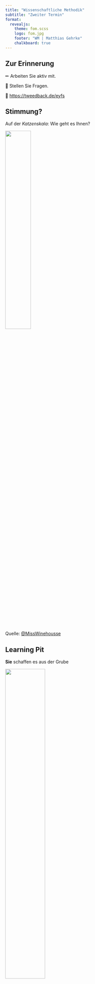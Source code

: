 ```yaml
---
title: "Wissenschaftliche Methodik"
subtitle: "Zweiter Termin"
format: 
  revealjs:
    theme: fom.scss
    logo: fom.jpg
    footer: "WM | Matthias Gehrke"
    chalkboard: true
---
```

## Zur Erinnerung

&#x270F; Arbeiten Sie aktiv mit.

&#x1F937; Stellen Sie Fragen.

<!-- ===> noch anpassen <=== -->
&#x1F4AA; [https://tweedback.de/eyfs](https://tweedback.de/eyfs)


## Stimmung?

Auf der *Katzenskala*: Wie geht es Ihnen?

![](img/cat-scale8.jpg){fig-align="center" width="40%"}


::: aside
Quelle: [@MissWinehousse](https://twitter.com/iqueeandy/status/1252646868594679809)
:::

## Learning Pit


::: center
**Sie** schaffen es aus der Grube
:::

![](img/TheLearningPit.png){fig-align="center" width="50%"}

::: aside
Quelle: [Sketschplanations](https://sketchplanations.com/the-learning-pit)
:::

## Tipps für den Vorlesungserfolg

- Kommen Sie zur Vorlesung!

- Vermeiden Sie Ablenkung.

- Arbeiten Sie die Vorlesung von Anfang an **vor** und nach. Nutzen Sie dafür die Studienbriefe.

- Stellen Sie Fragen.

- Unterstützen Sie sich gegenseitig.

## UN Ziel 2: Kein Hunger

<iframe src="https://upgrader.gapminder.org/q/28/embed?hasBorder=true&hasOpenSansFont=false" title="85% of people get this question wrong" width="100%" height="500" style="border:none;"></iframe>

## Was bisher geschah ...

- **Induktion**: Generalisierung von in der Realität beobachteten Regelmäßigkeiten zu einer allgemeineren Vermutung. 

- **Deduktion**: Ableitung von Aussagen aus anderen (allgemeineren) Aussagen mit Hilfe logischer Regeln. 

- **Hypothese**: Eine Hypothese ist eine aus der Theorie oder Beobachtung abgeleitete Vermutungen über einen Sachverhalt.

- **Falsifikationsprinzip**: Hypothesen sind (nach Karl Popper) nie beweisbar/bestätigbar, man kann höchstens zeigen, dass sie falsch sind.

## Dazu gibt es noch ...

- **Abduktion:** Verknüpfung von Einzelbeobachtungen und Erkennen (Vermuten) von Regeln.

- **Modell:** Vereinfachte Darstellung relevanter Teile der Realität.

- **Theorie:** Umfangreiche Sammlung wissenschaftlich begründeter Aussagen (Hypothesen) zur Erklärung bestimmter Tatsachen oder Erscheinungen und der ihnen zugrunde liegenden Gesetzlichkeiten, umfangreich, lässt sich i. d. R. nicht auf einmal prüfen.

## Heutiges Thema &#127979;

- Wissenschaftliche Grundlagen (Fortsetzung)

- Grundlagen Quantitativer Datenanalyse

## Was Sie lernen &#x1F469;&#x200D;&#x1F3EB;

- Sie können die vorgestellten Grundkonzepte wissenschaftlichen Denkens erläutern.

- Sie können zentrale Begriffe der Wissenschaftstheorie darlegen.

- Sie sind fähig, eigenständig Beispiele für zentrale Begriffe (wie Hypothesen und zu den Schlusstechniken) zu generieren.

- Sie können die Phasen des PPDAC-Zyklus nennen und anhand von Beispielen illustrieren.

- Sie machen weitere Schritte in R.

## Was Sie auch noch lernen &#x1F469;&#x200D;&#x1F3EB; 

- Sie können Messen definieren und können verschiedene Typen von Skalenniveaus sicher unterscheiden.

- Sie kennen Grundbegriffe der quantitativen Datenanalyse (wie unabhängige und abhängige Variable) und können Probleme erklären, die aufgrund der Nichtberücksichtigung von Drittvariablen auftreten können.

- Sie können zentrale Begriffe um Stichproben(arten) und Populationen erläutern.

- Sie wissen um die Unterschiede hinsichtlich Zufall und Kausalität bei Beobachtungs- vs. Experimentalstudien.


## Transparenz

Wir sind es dem datenbasierten Entscheiden schuldig!

<center>
<img src="https://github.com/allisonhorst/stats-illustrations/raw/main/rstats-artwork/rmarkdown_wizards.png" alt="eRfolg" width="60%"/>
</center>

::: {.aside}
Quelle: [@allisonhorst](https://github.com/allisonhorst/stats-illustrations)
:::

## Gütekriterien

Disktuieren Sie in Gruppen die Gütekritieren unserer Wissenschaftlichen Studie zum Thema *Eine Luege*

&#x1F4AA; [https://bit.ly/3ULMD71](https://bit.ly/3ULMD71)


<center>
<iframe src="https://giphy.com/embed/26FLaFRZa93ZcoDnO" width="480" height="270´" frameBorder="0" class="giphy-embed" allowFullScreen></iframe>
</center>

::: {.aside}
[via GIPHY](https://giphy.com/gifs/Obama-26FLaFRZa93ZcoDnO)
:::

## PPDAC

:::: {.columns}

::: {.column width="50%"}
In fünf Schritten von der Fragestellung zur (vorläufigen) Antwort ...
:::

::: {.column width="50%"}
![](img/PPDAC.png){fig-align="center" width="100%"}
:::

::::

## Fallstudie &#x1F4BB;

- Lokal: RStudio durch klick auf `WM_WiSe22.Rproj` starten oder RStudio aufrufen, das letzte Projekt müsste automatisch geladen werden.

![](img/RStudio2.png){fig-align="center" width="60%"}


- RStudio Cloud: In **Ihr** Projekt einloggen.  

Datei `1a_EineLuege_Fortsetzung.Rmd` im Ordner `fallstudien` öffnen.

## Pakete nachinstallieren

Ggf. Paket(e) nachinstallieren

![](img/Rmd_Install_google.png){fig-align="center" width="60%"}


## Coding

> and in a blink of an eye [a] week passes by [t]hen I read my code again I can’t understand a damn thing

<center>
<iframe width="560" height="315" src="https://www.youtube-nocookie.com/embed/nziSP3vELCk" title="YouTube video player" frameborder="0" allow="accelerometer; autoplay; clipboard-write; encrypted-media; gyroscope; picture-in-picture" allowfullscreen></iframe>
</center>

::: {.aside}
Quelle: [The Raf: The R Inferno Song (Teenage Dirtbag Parody)](https://youtu.be/nziSP3vELCk)
:::

## Code-Chunk in RMarkdown-Dateien

::: {.columns}

:::: {.column width="70%"}

Ein neuer Code Chunk wird mit Ctrl-Alt-I (auf Mac Cmd-Opt-I) eingefügt:

Rechts oben im Chunk stehen folgende Symbole:

::::

:::: {.column width="30%"}

<center>
<img src="img/Rmd_Chunk.png" width="200"/>
</center> 

<center>
<img src="img/Rmd_Chunk_Run.png" width="200"/>
</center> 

::::
:::
- Der Pfeil nach rechts führt alle Code-Zeilen im aktuellen Chunk aus (Tastenkombination: Strg-Umsch-Eingabe, Mac: Ctrl-Shift-Enter). 
- Der Pfeil nach unten führt alle Chunks oberhalb aus.
- Eine einzelne Code-Zeile in einem Chunk kann mit Strg-Eingabe (Mac: Ctrl-Enter) ausgeführt werden.


## Messung

Beim Messen wird einer [Eigenschaft]{.blue} eines Objektes ein [Wert]{.gray} zugewiesen. Dabei sollte die [Beziehung der Werte]{.gray} der [Beziehung der Eigenschaften]{.blue} der Objekte entsprechen.

<br>

::: box
[Messergebnis]{.gray} = [Wert der Eigenschaft]{.blue} + [Systematische Abweichungen]{.purple} + [Zufällige Schwankungen]{.orange}
:::

## Frage

Welche Gütekriterien gibt es für eine Messung?

## Skalenniveaus

::: center
<iframe src="https://www.causeweb.org/cause/resources/fun/songs/levels-measurement" title="" width="100%" height="500" style="border:none;"></iframe>
:::

::: aside
Quelle: [https://www.causeweb.org/cause/resources/fun/songs/levels-measurement](https://www.causeweb.org/cause/resources/fun/songs/levels-measurement)
:::

## R Markdown rockt!

![](https://github.com/allisonhorst/stats-illustrations/raw/main/rstats-artwork/rmarkdown_rockstar.png){fig-align="center" width="60%"}


::: aside
Quelle: [@allisonhorst](https://github.com/allisonhorst/stats-illustrations)
:::

## Eine wichtige Gleichung (I/II)

::: box
[Beobachteter Wert]{.gray} = [Wahrer Wert]{.blue} + [Verzerrung]{.purple} + [Rauschen]{.orange}
:::

- [Beobachteter Wert]{.gray}: Wert, den wir auf Basis unser **Stichprobe** berechnen, häufig eine **Statistik**.

- [Wahrer Wert]{.blue}: Wert, an dem wir interessiert sind. Häufig ein **Parameter** der **Population**.

## Eine wichtige Gleichung (II/II)

- [Verzerrung]{.purple}: Systematische Abweichungen zwischen [Beobachteter Wert]{.gray} und [Wahrer Wert]{.blue}, z.B. aufgrund nicht-repräsentativer Stichprobe oder Störfaktoren.

- [Rauschen]{.orange}: Zufällige Schwankungen aufgrund der Stichprobe.

::: aside
[de Mesquita and Fowler (2021)](https://press.princeton.edu/books/paperback/9780691214351/thinking-clearly-with-data)]
:::
## Stichprobenarten (I/II)

&#x1F469;&#x200D;&#x1F3EB; möchte wissen, wie gut die Studierenden die Inhalte verstanden haben.

- **Gelegenheitsstichprobe**: &#x1F469;&#x200D;&#x1F3EB; nimmt die dran, die sich meldet.

- **Zufällige Stichprobe**:  &#x1F469;&#x200D;&#x1F3EB; wählt zufällig eine Studierende aus.

## Stichprobenarten (II/II)


```r
#| layout-ncol: 2
#| column: page

library(ggplot2)
library(ggdag)

co <- data.frame(x = c(0.5,0,1), y = c(1,0,0), name = c("Z", "S", "X")) 

dag_s1<-dagify(S ~ Z,
               X ~ Z,
               coords = co) %>% 
  ggdag(node_size = 20, text_size = 8, text = TRUE, text_col = "lightgray") + theme_dag_blank() +
  geom_dag_edges(arrow_directed = grid::arrow(length = grid::unit(15, "pt"), type = "closed"))  + 
  geom_text(label = "Z - Verstehen\nS - Stichprobe\nX - Antwort", 
            hjust = 0, vjust = 0,
            x = 0.15, y = 0, size = 7, color = "darkgrey") +
  labs(title = "Gelegenheitsstichprobe")

co <- data.frame(x = c(0.5,0,1,-1), y = c(1,0,0,0), name = c("Z", "S", "X", "R")) 

dag_s2<-dagify(X ~ Z,
               S ~ Z,
               S ~ R, coords = co) %>% 
  ggdag(node_size = 20, text_size = 8, text = TRUE, text_col = "lightgray") + theme_dag_blank() +
  geom_dag_edges(arrow_directed = grid::arrow(length = grid::unit(15, "pt"), type = "closed"))  + 
  geom_segment(aes(x = .15, y = .475, xend = .35, yend = .575), color = "red") +
  geom_segment(aes(x = .15, y = .425, xend = .35, yend = .525), color = "red") +
  geom_text(label = "Z - Verstehen\nS - Stichprobe\nX - Antwort\nR - Dozent:in", 
            hjust = 0, vjust = 1,
            x = -1.1, y = 0.75, size = 7, color = "darkgrey") + 
  labs(title = "Zufällige Stichprobe")

dag_s1
dag_s2
```

Der Zufall [eliminert]{.red} die Abhängigkeit von möglichen [Verzerrungen]{.purple} der Stichprobe (hier durch Verstehen). Der [Beobachtete Wert]{.gray} kann den [Wahrer Wert]{.blue} unverzerrt schätzen. Es gibt aber noch [zufällige Schwankungen]{.orange}.

## Studienarten (I/II)

&#x1F469;&#x200D;&#x1F3EB; möchte wissen, wie Lernzeit und Klausurergebnis zusammenhängen.

- **Beobachtungsstudie**: &#x1F469;&#x200D;&#x1F3EB; beobachtet Lernzeit und resultierende Klausurpunkte.

- **Randomisierte Studie**:  &#x1F469;&#x200D;&#x1F3EB; manipuliert Lernzeit zufällig und beobachtet resultierende Klausurpunkte.

## Studienarten (II/II)

```r
#| layout-ncol: 2
#| column: page

co <- data.frame(x = c(0,0,1), y = c(1,0,0), name = c("Z", "X", "Y")) 

dag_e1<-dagify(Y ~ X,
               X ~ Z,
               Y ~ Z, coords = co) %>% 
  ggdag(node_size = 20, text_size = 8, text = TRUE, text_col = "lightgray") + theme_dag_blank() +
  geom_dag_edges(arrow_directed = grid::arrow(length = grid::unit(15, "pt"), type = "closed"))  + 
  geom_text(label = "Z - Vorwissen\nX - Lernzeit\nY - Klausurpunkte", 
            hjust = 1, vjust = 1,
            x = 1, y = 1, size = 7, color = "darkgrey") +
  labs(title = "Beobachtungsstudie")

co <- data.frame(x = c(0,0,1,-1), y = c(1,0,0,0), name = c("Z", "X", "Y", "R")) 

dag_e2<-dagify(Y ~ X,
               X ~ Z,
               X ~ R,
               Y ~ Z, coords = co) %>% 
  ggdag(node_size = 20, text_size = 8, text = TRUE, text_col = "lightgray") + theme_dag_blank() +
  geom_dag_edges(arrow_directed = grid::arrow(length = grid::unit(15, "pt"), type = "closed"))  + 
  geom_segment(aes(x = -.1, y = .475, xend = .1, yend = .575), color = "red") +
  geom_segment(aes(x = -.1, y = .425, xend = .1, yend = .525), color = "red") +
  geom_text(label = "Z - Vorwissen\nX - Lernzeit\nY - Klausurpunkte\nR - Dozent:in", 
            hjust = 0, vjust = 1,
            x = -1.15, y = 0.85, size = 7, color = "darkgrey") +
  labs(title = "Randomisiertes Experiment")

dag_e1
dag_e2
```

Der Zufall [eliminert]{.red} die Abhängigkeit einer [Verzerrungen]{.purple} des Zusammenhangs (hier durch Vorwissen). Der [beobachtete Wert]{.gray} kann den [wahren Wert]{.blue} unverzerrt schätzen. Es gibt aber noch [zufällige Schwankungen]{.orange}.
